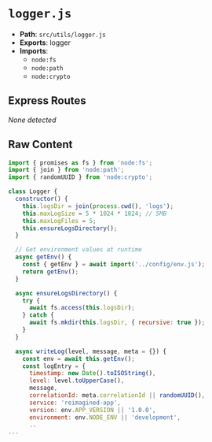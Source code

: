 # `logger.js`

- **Path**: `src/utils/logger.js`
- **Exports**: logger
- **Imports**:
  - `node:fs`
  - `node:path`
  - `node:crypto`

## Express Routes
_None detected_

## Raw Content

```js
import { promises as fs } from 'node:fs';
import { join } from 'node:path';
import { randomUUID } from 'node:crypto';

class Logger {
  constructor() {
    this.logsDir = join(process.cwd(), 'logs');
    this.maxLogSize = 5 * 1024 * 1024; // 5MB
    this.maxLogFiles = 5;
    this.ensureLogsDirectory();
  }

  // Get environment values at runtime
  async getEnv() {
    const { getEnv } = await import('../config/env.js');
    return getEnv();
  }

  async ensureLogsDirectory() {
    try {
      await fs.access(this.logsDir);
    } catch {
      await fs.mkdir(this.logsDir, { recursive: true });
    }
  }

  async writeLog(level, message, meta = {}) {
    const env = await this.getEnv();
    const logEntry = {
      timestamp: new Date().toISOString(),
      level: level.toUpperCase(),
      message,
      correlationId: meta.correlationId || randomUUID(),
      service: 'reimagined-app',
      version: env.APP_VERSION || '1.0.0',
      environment: env.NODE_ENV || 'development',
      ..
...
```
